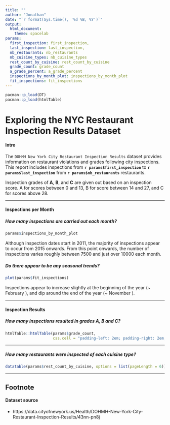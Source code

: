 ```yaml
---
title: ""
author: "Jonathan"
date: "`r format(Sys.time(), '%d %B, %Y')`"
output:
  html_document:
    theme: spacelab
params:
  first_inspection: first_inspection,
  last_inspection: last_inspection,
  nb_restaurants: nb_restaurants
  nb_cuisine_types: nb_cuisine_types
  rest_count_by_cuisine: rest_count_by_cuisine
  grade_count: grade_count
  a_grade_percent: a_grade_percent
  inspections_by_month_plot: inspections_by_month_plot
  fit_inspections: fit_inspections
---
```

  
```r
pacman::p_load(DT)
pacman::p_load(htmlTable)
```

# Exploring the NYC Restaurant Inspection Results Dataset

#### Intro

The `DOHMH New York City Restaurant Inspection Results` dataset provides
information on restaurant violations and grades following city inspections. This
report includes inspections from **`r params$first_inspection`** to
**`r params$last_inspection`** from **`r params$nb_restaurants`** restaurants. 

Inspection grades of **A**, **B**, and **C** are given out based on an
inspection score. A for scores between 0 and 13, B for score between 14 and 27,
and C for scores above 28. 

---

#### Inspections per Month

##### How many inspections are carried out each month?
```r
params$inspections_by_month_plot
```

Although inspection dates start in 2011, the majority of inspections appear
to occur from 2015 onwards. From this point onwards, the number of inspections
varies roughly between 7500 and just over 10000 each month.

##### Do there appear to be any seasonal trends?
```r
plot(params$fit_inspections)
```

Inspections appear to increase slightly at the beginning of the year (~ February ),
and dip around the end of the year (~ November ).

---

#### Inspection Results

##### How many inspections resulted in grades A, B and C?

```r
htmlTable::htmlTable(params$grade_count,
                     css.cell = "padding-left: 2em; padding-right: 2em;")
```

---

##### How many restaurants were inspected of each cuisine type?

```r
datatable(params$rest_count_by_cuisine, options = list(pageLength = 6))
```



---
  
## Footnote

#### Dataset source

* https://data.cityofnewyork.us/Health/DOHMH-New-York-City-Restaurant-Inspection-Results/43nn-pn8j
